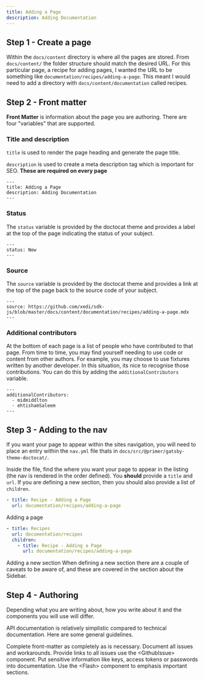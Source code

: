 ```yaml
---
title: Adding a Page
description: Adding Documentation
---
```



## Step 1 - Create a page

Within the `docs/content` directory is where all the pages are stored. From `docs/content/` the folder structure should match the desired URL. For this particular page, a recipe for adding pages, I wanted the URL to be something like `documentation/recipes/adding-a-page`. This meant I would need to add a directory with `docs/content/documentation` called recipes.

## Step 2 - Front matter

**Front Matter** is information about the page you are authoring. There are four "variables" that are supported.

### Title and description

`title` is used to render the page heading and generate the <ExternalLink href="https://developer.mozilla.org/en-US/docs/Web/HTML/Element/title">page title</ExternalLink>.

`description` is used to create a <ExternalLink href="https://moz.com/learn/seo/meta-description">meta description tag</ExternalLink>
which is important for SEO. **These are required on every page**

```mdx
---
title: Adding a Page
description: Adding Documentation
---
```

### Status

The `status` variable is provided by the <ExternalLink href="https://primer.style/doctocat/usage/front-matter#status">doctocat theme</ExternalLink> and provides a label at the top of the page indicating the status of your subject.

```mdx
---
status: New
---
```


### Source

The `source` variable is provided by the <ExternalLink href="https://primer.style/doctocat/usage/front-matter#status">doctocat theme</ExternalLink> and provides a link at the top of the page back to the source code of your subject.

```mdx
---
source: https://github.com/xedi/sdk-js/blob/master/docs/content/documentation/recipes/adding-a-page.mdx
---
```

### Additional contributors

At the bottom of each page is a list of people who have contributed to that page. From time to time, you may find yourself needing to use code or content from other authors. For example, you may choose to use fixtures written by another developer. In this situation, its nice to recognise those contributions. You can do this by adding the `additionalContributors` variable.

```mdx
---
additionalContributors:
  - midmiddlton
  - ehtishamSaleem
---
```

## Step 3 - Adding to the nav

If you want your page to appear within the sites navigation, you will need to place an entry within the `nav.yml` file thats in `docs/src/@primer/gatsby-theme-doctocat/`.

Inside the file, find the where you want your page to appear in the listing (the nav is rendered in the order defined). You **should** provide a `title` and `url`. If you are defining a new section, then you should also provide a list of `children`.

```yml
- title: Recipe - Adding a Page
  url: documentation/recipes/adding-a-page
```
<Caption>Adding a page</Caption>

```yml
- title: Recipes
  url: documentation/recipes
  children:
    - title: Recipe - Adding a Page
      url: documentation/recipes/adding-a-page
```
<Caption>Adding a new section</Caption>

<Flash>
<InfoIcon mr={1} />When defining a new section there are a couple of caveats to be aware of, and these are covered in the <Link href="/documentation/structure#sidebar-navigation">section about the Sidebar</Link>.
</Flash>

## Step 4 - Authoring

Depending what you are writing about, how you write about it and the components you will use will differ.

API documentation is relatively simplistic compared to technical documentation. Here are some general guidelines.

<DoDontContainer stacked>
    <Do>Complete front-matter as completely as is necessary.</Do>
    <Do>Document all issues and workarounds.</Do>
    <Do>Provide links to all issues use the <InlineCode>&lt;GithubIssue&gt;</InlineCode> component.</Do>
    <Dont>Put sensitive information like keys, access tokens or passwords into documentation.</Dont>
    <Do>Use the <InlineCode>&lt;Flash&gt;</InlineCode> component to emphasis important sections.</Do>
</DoDontContainer>

